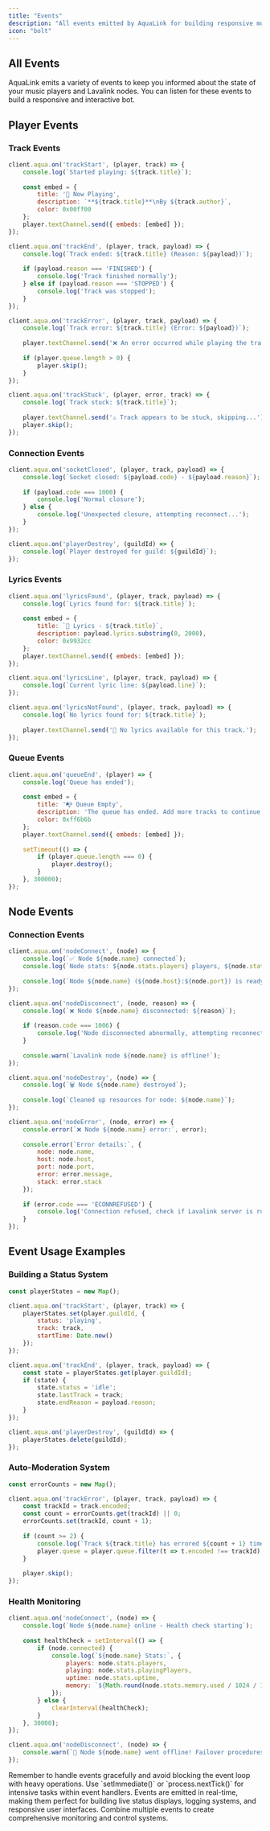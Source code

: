 ```yaml
---
title: "Events"
description: "All events emitted by AquaLink for building responsive music bots"
icon: "bolt"
---
```


## All Events

AquaLink emits a variety of events to keep you informed about the state of your music players and Lavalink nodes. You can listen for these events to build a responsive and interactive bot.

## Player Events

### Track Events

<CodeGroup>

```javascript Track Start
client.aqua.on('trackStart', (player, track) => {
    console.log(`Started playing: ${track.title}`);
    
    const embed = {
        title: '🎵 Now Playing',
        description: `**${track.title}**\nBy ${track.author}`,
        color: 0x00ff00
    };
    player.textChannel.send({ embeds: [embed] });
});
```

```javascript Track End
client.aqua.on('trackEnd', (player, track, payload) => {
    console.log(`Track ended: ${track.title} (Reason: ${payload})`);
    
    if (payload.reason === 'FINISHED') {
        console.log('Track finished normally');
    } else if (payload.reason === 'STOPPED') {
        console.log('Track was stopped');
    }
});
```

```javascript Track Error
client.aqua.on('trackError', (player, track, payload) => {
    console.log(`Track error: ${track.title} (Error: ${payload})`);
    
    player.textChannel.send('❌ An error occurred while playing the track!');
    
    if (player.queue.length > 0) {
        player.skip();
    }
});
```

```javascript Track Stuck
client.aqua.on('trackStuck', (player, error, track) => {
    console.log(`Track stuck: ${track.title}`);
    
    player.textChannel.send('⚠️ Track appears to be stuck, skipping...');
    player.skip();
});
```

</CodeGroup>

### Connection Events

<CodeGroup>

```javascript Socket Closed
client.aqua.on('socketClosed', (player, track, payload) => {
    console.log(`Socket closed: ${payload.code} - ${payload.reason}`);
    
    if (payload.code === 1000) {
        console.log('Normal closure');
    } else {
        console.log('Unexpected closure, attempting reconnect...');
    }
});
```

```javascript Player Destroy
client.aqua.on('playerDestroy', (guildId) => {
    console.log(`Player destroyed for guild: ${guildId}`);
});
```

</CodeGroup>

### Lyrics Events

<CodeGroup>

```javascript Lyrics Found
client.aqua.on('lyricsFound', (player, track, payload) => {
    console.log(`Lyrics found for: ${track.title}`);
    
    const embed = {
        title: `🎤 Lyrics - ${track.title}`,
        description: payload.lyrics.substring(0, 2000), 
        color: 0x9932cc
    };
    player.textChannel.send({ embeds: [embed] });
});
```

```javascript Lyrics Line
client.aqua.on('lyricsLine', (player, track, payload) => {
    console.log(`Current lyric line: ${payload.line}`);
});
```

```javascript Lyrics Not Found
client.aqua.on('lyricsNotFound', (player, track, payload) => {
    console.log(`No lyrics found for: ${track.title}`);
    
    player.textChannel.send('📝 No lyrics available for this track.');
});
```

</CodeGroup>

### Queue Events

```javascript Queue End
client.aqua.on('queueEnd', (player) => {
    console.log('Queue has ended');
    
    const embed = {
        title: '📭 Queue Empty',
        description: 'The queue has ended. Add more tracks to continue!',
        color: 0xff6b6b
    };
    player.textChannel.send({ embeds: [embed] });
    
    setTimeout(() => {
        if (player.queue.length === 0) {
            player.destroy();
        }
    }, 300000);
});
```

## Node Events

### Connection Events

<CodeGroup>

```javascript Node Connect
client.aqua.on('nodeConnect', (node) => {
    console.log(`✅ Node ${node.name} connected`);
    console.log(`Node stats: ${node.stats.players} players, ${node.stats.playingPlayers} playing`);
    
    console.log(`Node ${node.name} (${node.host}:${node.port}) is ready!`);
});
```

```javascript Node Disconnect
client.aqua.on('nodeDisconnect', (node, reason) => {
    console.log(`❌ Node ${node.name} disconnected: ${reason}`);
    
    if (reason.code === 1006) {
        console.log('Node disconnected abnormally, attempting reconnect...');
    }
    
    console.warn(`Lavalink node ${node.name} is offline!`);
});
```

```javascript Node Destroy
client.aqua.on('nodeDestroy', (node) => {
    console.log(`🗑️ Node ${node.name} destroyed`);
    
    console.log(`Cleaned up resources for node: ${node.name}`);
});
```

```javascript Node Error
client.aqua.on('nodeError', (node, error) => {
    console.error(`❌ Node ${node.name} error:`, error);
    
    console.error(`Error details:`, {
        node: node.name,
        host: node.host,
        port: node.port,
        error: error.message,
        stack: error.stack
    });
    
    if (error.code === 'ECONNREFUSED') {
        console.log('Connection refused, check if Lavalink server is running');
    }
});
```

</CodeGroup>

## Event Usage Examples

### Building a Status System

```javascript Complete Status Tracking
const playerStates = new Map();

client.aqua.on('trackStart', (player, track) => {
    playerStates.set(player.guildId, {
        status: 'playing',
        track: track,
        startTime: Date.now()
    });
});

client.aqua.on('trackEnd', (player, track, payload) => {
    const state = playerStates.get(player.guildId);
    if (state) {
        state.status = 'idle';
        state.lastTrack = track;
        state.endReason = payload.reason;
    }
});

client.aqua.on('playerDestroy', (guildId) => {
    playerStates.delete(guildId);
});
```

### Auto-Moderation System

```javascript Auto Skip Bad Tracks
const errorCounts = new Map();

client.aqua.on('trackError', (player, track, payload) => {
    const trackId = track.encoded;
    const count = errorCounts.get(trackId) || 0;
    errorCounts.set(trackId, count + 1);
    
    if (count >= 2) {
        console.log(`Track ${track.title} has errored ${count + 1} times, removing from queue`);
        player.queue = player.queue.filter(t => t.encoded !== trackId);
    }
    
    player.skip();
});
```

### Health Monitoring

```javascript Node Health Monitor
client.aqua.on('nodeConnect', (node) => {
    console.log(`Node ${node.name} online - Health check starting`);
    
    const healthCheck = setInterval(() => {
        if (node.connected) {
            console.log(`${node.name} Stats:`, {
                players: node.stats.players,
                playing: node.stats.playingPlayers,
                uptime: node.stats.uptime,
                memory: `${Math.round(node.stats.memory.used / 1024 / 1024)}MB`
            });
        } else {
            clearInterval(healthCheck);
        }
    }, 30000); 
});

client.aqua.on('nodeDisconnect', (node) => {
    console.warn(`🚨 Node ${node.name} went offline! Failover procedures initiated.`);
});
```

<Warning>
Remember to handle events gracefully and avoid blocking the event loop with heavy operations. Use `setImmediate()` or `process.nextTick()` for intensive tasks within event handlers.
</Warning>

<Tip>
Events are emitted in real-time, making them perfect for building live status displays, logging systems, and responsive user interfaces. Combine multiple events to create comprehensive monitoring and control systems.
</Tip>